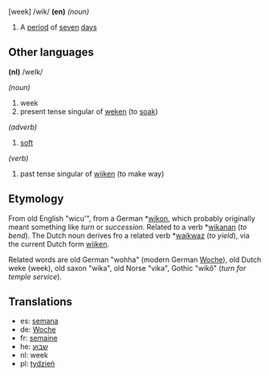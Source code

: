 [week] /wik/ '''(en)''' ''(noun)''

# A [[period]] of [[seven]] [[day]]s

==Other languages==

'''(nl)''' /weIk/

''(noun)''

# week
# present tense singular of [[weken]] (to [[soak]])

''(adverb)''

# [[soft]]

''(verb)''

# past tense singular of [[wijken]] (to make way)
==Etymology==

From old English "wicu'", from a German *[[wikon]], which probably originally meant something like ''turn'' or ''succession''. Related to a verb *[[wikanan]] (''to bend''). The Dutch noun derives fro a related verb *[[waikwaz]] (''to yield''), via the current Dutch form [[wijken]].

Related words are old German "wohha" (modern German [[Woche]]), old Dutch weke (week), old saxon "wika", old Norse "vika", Gothic "wik&ocirc;" (''turn for temple service'').

==Translations==

* es: [[semana]]
* de: [[Woche]]
* fr: [[semaine]]
*he: [[שבוע]]
* nl: week
* pl: [[tydzień]]